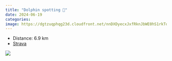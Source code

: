 ```yaml
---
title: "Dolphin spotting 🐬"
date: 2024-06-19
categories: 
image: https://dgtzuqphqg23d.cloudfront.net/nnDXDyecxJxfRknJbWE0hS1rkTqHNaF2yBRRviCpkFY-768x576.jpg
---
```


- Distance: 6.9 km
- [Strava](https://www.strava.com/activities/11691543171)



![](https://dgtzuqphqg23d.cloudfront.net/nnDXDyecxJxfRknJbWE0hS1rkTqHNaF2yBRRviCpkFY-768x576.jpg)



